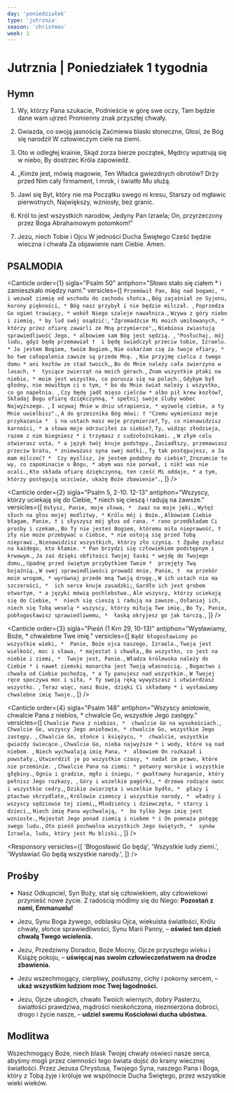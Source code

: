 ```yaml
---
day: 'poniedziałek'
type: 'jutrznia'
season: 'christmas'
week: 1
---
```


# Jutrznia | Poniedziałek 1 tygodnia

<OpeningVersicle />

## Hymn

1. Wy, którzy Pana szukacie,
   Podnieście w górę swe oczy,
   Tam będzie dane wam ujrzeć
   Promienny znak przyszłej chwały.

2. Gwiazda, co swoją jasnością
   Zaćmiewa blaski słoneczne,
   Głosi, że Bóg się narodził
   W człowieczym ciele na ziemi.

3. Oto w odległej krainie,
   Skąd zorza bierze początek,
   Mędrcy wpatrują się w niebo,
   By dostrzec Króla zapowiedź.

4. „Kimże jest, mówią magowie,
   Ten Władca gwiezdnych obrotów?
   Drży przed Nim cały firmament,
   I mrok, i światło Mu służą.
5. Jawi się Byt, który nie ma
   Początku swego ni kresu,
   Starszy od mgławic pierwotnych,
   Największy, wzniosły, bez granic.

6. Król to jest wszystkich narodów,
   Jedyny Pan Izraela;
   On, przyrzeczony przez Boga
   Abrahamowym potomkom!”

7. Jezu, niech Tobie i Ojcu
   W jedności Ducha Świętego
   Cześć będzie wieczna i chwała
   Za objawienie nam Ciebie. Amen.

## PSALMODIA

<Canticle
  order={1}
  sigla="Psalm 50"
  antiphon="Słowo stało się ciałem * i zamieszkało między nami."
  versicles={[
    `Przemówił Pan, Bóg nad bogami, *
i wezwał ziemię od wschodu do zachodu słońca.`,
    `Bóg zajaśniał ze Syjonu, korony piękności, *
Bóg nasz przybył i nie będzie milczał. `,
    `Poprzedza Go ogień trawiący, *
wokół Niego szaleje nawałnica.`,
    `Wzywa z góry niebo i ziemię, *
by lud swój osądzić:`,
    `"Zgromadźcie Mi moich umiłowanych, *
którzy przez ofiarę zawarli ze Mną przymierze",`,
    `Niebiosa zwiastują sprawiedliwość Jego, *
albowiem sam Bóg jest sędzią. `,
    `"Posłuchaj, mój ludu, gdyż będę przemawiał † 
i będę świadczył przeciw tobie, Izraelu. *
Ja jestem Bogiem, twoim Bogiem.`,
    `Nie oskarżam cię za twoje ofiary, *
bo twe całopalenia zawsze są przede Mną. `,
    `Nie przyjmę cielca z twego domu *
ani kozłów ze stad twoich,`,
    `Bo do Mnie należy cała zwierzyna w lasach, * 
tysiące zwierząt na moich górach.`,
    `Znam wszystkie ptaki na niebie, *
moim jest wszystko, co porusza się na polach.`,
    `Gdybym był głodny, nie mówiłbym ci o tym, *
bo do Mnie świat należy i wszystko, co go napełnia. `,
    `Czy będę jadł mięso cielców *
albo pił krew kozłów?`,
    `Składaj Bogu ofiarę dziękczynną, *
spełnij swoje śluby wobec Najwyższego. `,
    `I wzywaj Mnie w dniu utrapienia, *
wyzwolę ciebie, a ty Mnie uwielbisz".`,
    `A do grzesznika Bóg mówi: †
"Czemu wymieniasz moje przykazania * 
i na ustach masz moje przymierze?`,
    `Ty, co nienawidzisz karności, *
a słowa moje odrzuciłeś za siebie?`,
    `Ty, widząc złodzieja, razem z nim biegniesz *
i trzymasz z cudzołożnikami. `,
    `W złym celu otwierasz usta, *
a język twój knuje podstępy.`,
    `Zasiadłszy, przemawiasz przeciw bratu, *
znieważasz syna swej matki.`,
    `Ty tak postępujesz, a Ja mam milczeć? * 
Czy myślisz, że jestem podobny do ciebie?`,
    `Zrozumcie to wy, co zapominacie o Bogu, *
abym was nie porwał, i nikt was nie ocali.`,
    `Kto składa ofiarę dziękczynną, ten cześć Mi oddaje, *
a tym, którzy postępują uczciwie, ukażę Boże zbawienie".`,
  ]}
/>

<Canticle
  order={2}
  sigla="Psalm 5, 2-10. 12-13"
  antiphon="Wszyscy, którzy uciekają się do Ciebie, * niech się cieszą i radują na zawsze."
  versicles={[
    `Usłysz, Panie, moje słowa, * 
zważ na moje jęki.`,
    `Wytęż słuch na głos mojej modlitwy, *
Królu mój i Boże.`,
    `Albowiem Ciebie błagam, Panie, †
i słyszysz mój głos od rana, *
rano przedkładam Ci prośby i czekam.`,
    `Bo Ty nie jesteś Bogiem, któremu miła nieprawość, † 
zły nie może przebywać u Ciebie, *
nie ostoją się przed Tobą nieprawi.`,
    `Nienawidzisz wszystkich, którzy zło czynią. †
Zgubę zsyłasz na każdego, kto kłamie. *
Pan brzydzi się człowiekiem podstępnym i krwawym.`,
    `Ja zaś dzięki obfitości Twojej łaski *
wejdę do Twojego domu,`,
    `Upadnę przed świętym przybytkiem Twoim * 
przejęty Twą bojaźnią.`,
    `W swej sprawiedliwości prowadź mnie, Panie, † 
na przekór moim wrogom, *
wyrównaj przede mną Twoją drogę.`,
    `W ich ustach nie ma szczerości, * 
ich serce knuje zasadzki;`,
    `Gardło ich jest grobem otwartym, *
a języki mówią pochlebstwa.`,
    `Ale wszyscy, którzy uciekają się do Ciebie, * 
niech się cieszą i radują na zawsze.`,
    `Osłaniaj ich, niech się Tobą weselą *
wszyscy, którzy miłują Twe imię.`,
    `Bo Ty, Panie, pobłogosławisz sprawiedliwemu, * 
łaską okryjesz go jak tarczą.`,
  ]}
/>

<Canticle
  order={3}
  sigla="Pieśń (1 Krn 29, 10-13)"
  antiphon="Wysławiamy, Boże, * chwalebne Twe imię."
  versicles={[
    `Bądź błogosławiony po wszystkie wieki, * 
Panie, Boże ojca naszego, Izraela.`,
    `Twoja jest wielkość, moc i sława, *
majestat i chwała,`,
    `Bo wszystko, co jest na niebie i ziemi, * 
Twoje jest, Panie.`,
    `Władza królewska należy do Ciebie *
i nawet ziemski monarcha jest Twoją własnością. `,
    `Bogactwo i chwała od Ciebie pochodzą, *
a Ty panujesz nad wszystkim.`,
    `W Twojej ręce spoczywa moc i siła, *
Ty swoją ręką wywyższasz i utwierdzasz wszystko. `,
    `Teraz więc, nasz Boże, dzięki Ci składamy *
i wysławiamy chwalebne imię Twoje.`,
  ]}
/>

<Canticle
  order={4}
  sigla="Psalm 148"
  antiphon="Wszyscy aniołowie, chwalcie Pana z niebios, * chwalcie Go, wszystkie Jego zastępy."
  versicles={[
    `Chwalcie Pana z niebios, * 
chwalcie Go na wysokościach.`,
    `Chwalcie Go, wszyscy Jego aniołowie, *
chwalcie Go, wszystkie Jego zastępy. `,
    `Chwalcie Go, słońce i księżycu, * 
chwalcie, wszystkie gwiazdy świecące.`,
    `Chwalcie Go, nieba najwyższe *
i wody, które są nad niebem. `,
    `Niech wychwalają imię Pana, * 
albowiem On rozkazał i powstały.`,
    `Utwierdził je po wszystkie czasy, *
nadał im prawo, które nie przeminie. `,
    `Chwalcie Pana na ziemi: *
potwory morskie i wszystkie głębiny.`,
    `Ogniu i gradzie, mgło i śniegu, *
gwałtowny huraganie, który pełnisz Jego rozkazy, `,
    `Góry i wszelkie pagórki, *
drzewa rodzące owoc i wszystkie cedry,`,
    `Dzikie zwierzęta i wszelkie bydło, * 
płazy i ptactwo skrzydlate,`,
    `Królowie ziemscy i wszystkie narody, * 
władcy i wszyscy sędziowie tej ziemi,`,
    `Młodzieńcy i dziewczęta, *
starcy i dzieci,`,
    `Niech imię Pana wychwalają, * 
bo tylko Jego imię jest wzniosłe.`,
    `Majestat Jego ponad ziemią i niebem *
i On pomnaża potęgę swego ludu.`,
    `Oto pieśń pochwalna wszystkich Jego świętych, * 
synów Izraela, ludu, który jest Mu bliski.`,
  ]}
/>

<Passage
  sigla="1 J 4, 10"
  passage="W tym przejawia się miłość, że nie my umiłowaliśmy Boga, ale że On sam nas umiłował i posłał Syna swojego jako ofiarę przebłagalną za nasze grzechy."
/>

<Responsory
  versicles={[
    'Błogosławić Go będą',
    'Wszystkie ludy ziemi.',
    'Wysławiać Go będą wszystkie narody.',
  ]}
/>

<Benedictus antiphon="Ujrzeliśmy jaśniejącą gwiazdę, * której blask oświeca ziemię." />

## Prośby

- Nasz Odkupiciel, Syn Boży, stał się człowiekiem, aby człowiekowi przynieść nowe życie. Z radością módlmy się do Niego: **Pozostań z nami, Emmanuelu!**

- Jezu, Synu Boga żywego, odblasku Ojca, wiekuista światłości, Królu chwały, słońce sprawiedliwości, Synu Marii Panny, – **oświeć ten dzień chwałą Twego wcielenia.**

- Jezu, Przedziwny Doradco, Boże Mocny, Ojcze przyszłego wieku i Książę pokoju, – **uświęcaj nas swoim człowieczeństwem na drodze zbawienia.**

- Jezu wszechmogący, cierpliwy, posłuszny, cichy i pokorny sercem, – **ukaż wszystkim ludziom moc Twej łagodności.**

- Jezu, Ojcze ubogich, chwało Twoich wiernych, dobry Pasterzu, światłości prawdziwa, mądrości nieskończona, niezmierzona dobroci, drogo i życie nasze, – **udziel swemu Kościołowi ducha ubóstwa.**

<CustomIntercessions type="lauds" />

<KyrieEleison />

<LordsPrayer />

## Modlitwa

Wszechmogący Boże, niech blask Twojej chwały oświeci nasze serca, abyśmy mogli przez ciemności tego świata dojść do krainy wiecznej światłości. Przez Jezusa Chrystusa, Twojego Syna, naszego Pana i Boga, który z Tobą żyje i króluje we wspólnocie Ducha Świętego, przez wszystkie wieki wieków.

<Amen />

<BlessingAndConcludingVersicle />
